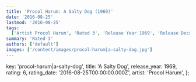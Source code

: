 ```yaml
---
title: 'Procol Harum: A Salty Dog (1969)'
date: '2016-08-25'
lastmod: '2016-08-25'
tags:
  ['Artist Procol Harum', 'Rated 3', 'Release Year 1969', 'Release Decade 1960']
summary: 'Rated 3'
authors: ['default']
images: ['/content/images/procol-harum|a-salty-dog.jpg']
---
```


  key: 'procol-harum|a-salty-dog',
  title: 'A Salty Dog',
  release_year: 1969,
  rating: 6,
  rating_date: '2016-08-25T00:00:00.000Z',
  artist: 'Procol Harum',
};

<MusicRating data={data} />

